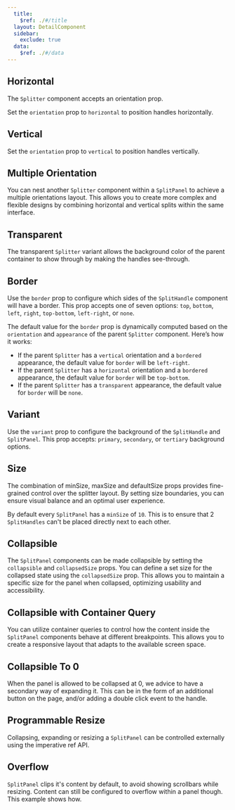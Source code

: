 ```yaml
---
  title:
    $ref: ./#/title
  layout: DetailComponent
  sidebar:
    exclude: true
  data:
    $ref: ./#/data
---
```


<LivePreviewControls>

<LivePreview componentName="splitter" exampleName="Horizontal">

## Horizontal

The `Splitter` component accepts an orientation prop.

Set the `orientation` prop to `horizontal` to position handles horizontally.

</LivePreview>

<LivePreview componentName="splitter" exampleName="Vertical">

## Vertical

Set the `orientation` prop to `vertical` to position handles vertically.

</LivePreview>

<LivePreview componentName="splitter" exampleName="MultipleOrientations">

## Multiple Orientation

You can nest another `Splitter` component within a `SplitPanel` to achieve a multiple orientations layout. This allows you to create more complex and flexible designs by combining horizontal and vertical splits within the same interface.

</LivePreview>

<LivePreview componentName="splitter" exampleName="Transparent">

## Transparent

The transparent `Splitter` variant allows the background color of the parent container to show through by making the handles see-through.

</LivePreview>

<LivePreview componentName="splitter" exampleName="Border">

## Border

Use the `border` prop to configure which sides of the `SplitHandle` component will have a border. This prop accepts one of seven options: `top`, `bottom`, `left`, `right`, `top-bottom`, `left-right`, or `none`.

The default value for the `border` prop is dynamically computed based on the `orientation` and `appearance` of the parent `Splitter` component. Here’s how it works:

- If the parent `Splitter` has a `vertical` orientation and a `bordered` appearance, the default value for `border` will be `left-right`.
- If the parent `Splitter` has a `horizontal` orientation and a `bordered` appearance, the default value for `border` will be `top-bottom`.
- If the parent `Splitter` has a `transparent` appearance, the default value for `border` will be `none`.

</LivePreview>

<LivePreview componentName="splitter" exampleName="Variant">

## Variant

Use the `variant` prop to configure the background of the `SplitHandle` and `SplitPanel`. This prop accepts: `primary`, `secondary`, or `tertiary` background options.

</LivePreview>

<LivePreview componentName="splitter" exampleName="Size">

## Size

The combination of minSize, maxSize and defaultSize props provides fine-grained control over the splitter layout. By setting size boundaries, you can ensure visual balance and an optimal user experience.

By default every `SplitPanel` has a `minSize` of `10`. This is to ensure that 2 `SplitHandles` can't be placed directly next to each other.

</LivePreview>

<LivePreview componentName="splitter" exampleName="Collapsible">

## Collapsible

The `SplitPanel` components can be made collapsible by setting the `collapsible` and `collapsedSize` props. You can define a set size for the collapsed state using the `collapsedSize` prop. This allows you to maintain a specific size for the panel when collapsed, optimizing usability and accessibility.

</LivePreview>

<LivePreview componentName="splitter" exampleName="CollapsibleContainerQuery">

## Collapsible with Container Query

You can utilize container queries to control how the content inside the `SplitPanel` components behave at different breakpoints. This allows you to create a responsive layout that adapts to the available screen space.

</LivePreview>

<LivePreview componentName="splitter" exampleName="CollapsibleTo0">

## Collapsible To 0

When the panel is allowed to be collapsed at 0, we advice to have a secondary way of expanding it. This can be in the form of an additional button on the page, and/or adding a double click event to the handle.

</LivePreview>

<LivePreview componentName="splitter" exampleName="ProgrammableResize">

## Programmable Resize

Collapsing, expanding or resizing a `SplitPanel` can be controlled externally using the imperative ref API.

</LivePreview>

<LivePreview componentName="splitter" exampleName="Overflow">

## Overflow

`SplitPanel` clips it's content by default, to avoid showing scrollbars while resizing. Content can still be configured to overflow within a panel though. This example shows how.

</LivePreview>

</LivePreviewControls>
